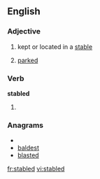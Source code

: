 
==English==

===Adjective===
{{en-adj|-}}

# kept or located in a [[stable]]
# {{rail transport|of a rail vehicle}} [[parked]]

===Verb===
'''stabled'''

# {{past of|[[stable]]}}

===Anagrams===
* {{alphagram|abdelst}}
* [[baldest#English|baldest]]
* [[blasted#English|blasted]]

[[fr:stabled]]
[[vi:stabled]]